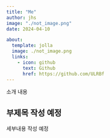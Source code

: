```yaml
---
title: "Me"
author: jhs
image: "./not_image.png"
date: 2024-04-10

about:
  template: jolla
  image: ./not_image.png
  links:
    - icon: github
      text: Github
      href: https://github.com/ULRBf
---
```


소개 내용

## 부제목 작성 예정

세부내용 작성 예정